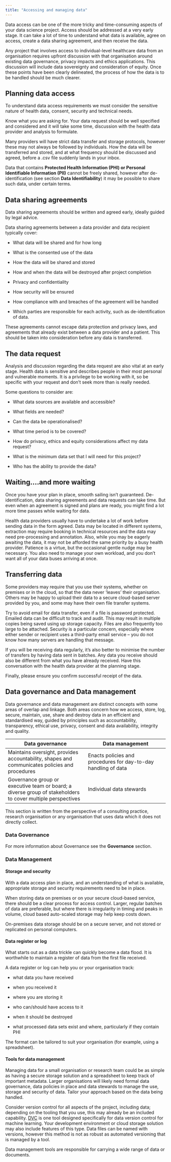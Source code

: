 ```yaml
---
title: "Accessing and managing data"
---
```


Data access can be one of the more tricky and time-consuming aspects of your data science project. Access should be addressed at a very early stage. ​​It can take a lot of time to understand what data is available, agree on access, create a data sharing agreement, and then receive the data.

Any project that involves access to individual-level healthcare data from an organisation requires upfront discussion with that organisation around existing data governance, privacy impacts and ethics applications. This discussion will include data sovereignty and consideration of equity. Once these points have been clearly delineated, the process of how the data is to be handled should be much clearer.

## Planning data access

To understand data access requirements we must consider the sensitive nature of health data, consent, security and technical needs.

Know what you are asking for. Your data request should be well specified and considered and it will take some time, discussion with the health data provider and analysis to formulate.

Many providers will have strict data transfer and storage protocols, however these may not always be followed by individuals. How the data will be transferred and stored, and at what frequency should be discussed and agreed, before a .csv file suddenly lands in your inbox.

Data that contains **Protected Health Information (PHI) or Personal Identifiable Information (PII)** cannot be freely shared, however after de-identification (see section **Data Identifiability**) it may be possible to share such data, under certain terms.

## Data sharing agreements

:::{.callout-tip}
Data sharing agreements should be written and agreed early, ideally guided by legal advice.
:::

Data sharing agreements between a data provider and data recipient typically cover:

- What data will be shared and for how long

- What is the consented use of the data

- How the data will be shared and stored

- How and when the data will be destroyed after project completion

- Privacy and confidentiality

- How security will be ensured

- How compliance with and breaches of the agreement will be handled

- Which parties are responsible for each activity, such as de-identification of data.

These agreements cannot escape data protection and privacy laws, and agreements that already exist between a data provider and a patient. This should be taken into consideration before any data is transferred.

## The data request

Analysis and discussion regarding the data request are also vital at an early stage. Health data is sensitive and describes people in their most personal and vulnerable moments. It is a privilege to be working with it, so be specific with your request and don't seek more than is really needed.

Some questions to consider are:

- What data sources are available and accessible?

- What fields are needed?

- Can the data be operationalised?

- What time period is to be covered?

- How do privacy, ethics and equity considerations affect my data request?

- What is the minimum data set that I will need for this project?

- Who has the ability to provide the data?

## Waiting....and more waiting

Once you have your plan in place, smooth sailing isn't guaranteed. De-identification, data sharing agreements and data requests can take time. But even when an agreement is signed and plans are ready, you might find a lot more time passes while waiting for data.

Health data providers usually have to undertake a lot of work before sending data in the form agreed. Data may be located in different systems, extraction may require booking in technical resources and the data may need pre-processing and annotation. Also, while you may be eagerly awaiting the data, it may not be afforded the same priority by a busy health provider. Patience is a virtue, but the occasional gentle nudge may be necessary. You also need to manage your own workload, and you don't want all of your data buses arriving at once.

## Transferring data

Some providers may require that you use their systems, whether on premises or in the cloud, so that the data never 'leaves' their organisation. Others may be happy to upload their data to a secure cloud-based server provided by you, and some may have their own file transfer systems.

Try to avoid email for data transfer, even if a file is password protected. Emailed data can be difficult to track and audit. This may result in multiple copies being saved using up storage capacity. Files are also frequently too large to be attached. Security is a particular concern, especially where either sender or recipient uses a third-party email service -- you do not know how many servers are handling that message.

If you will be receiving data regularly, it's also better to minimise the number of transfers by having data sent in batches. Any data you receive should also be different from what you have already received. Have this conversation with the health data provider at the planning stage.

Finally, please ensure you confirm successful receipt of the data.

## Data governance and Data management

Data governance and data management are distinct concepts with some areas of overlap and linkage. Both areas concern how we access, store, log, secure, maintain, use, share and destroy data in an efficient and standardised way, guided by principles such as accountability, transparency, ethical use, privacy, consent and data availability, integrity and quality.

| Data governance | Data management |
|-----------------|-----------------|
| Maintains oversight, provides accountability, shapes and communicates policies and procedures | Enacts policies and procedures for day-to-day handling of data |
| Governance group or executive team or board; a diverse group of stakeholders to cover multiple perspectives | Individual data stewards |

:::{.callout-note}
This section is written from the perspective of a consulting practice, research organisation or any organisation that uses data which it does not directly collect.
:::

### Data Governance

For more information about Governance see the **Governance** section.

### Data Management

#### Storage and security

With a data access plan in place, and an understanding of what is available, appropriate storage and security requirements need to be in place.

When storing data on premises or on your secure cloud-based service, there should be a clear process for access control. Larger, regular batches of data are preferable, but where there is irregularity in timing and peaks in volume, cloud based auto-scaled storage may help keep costs down.

On-premises data storage should be on a secure server, and not stored or replicated on personal computers.

#### Data register or log

What starts out as a data trickle can quickly become a data flood. It is worthwhile to maintain a register of data from the first file received.

A data register or log can help you or your organisation track:

- what data you have received

- when you received it

- where you are storing it

- who can/should have access to it

- when it should be destroyed

- what processed data sets exist and where, particularly if they contain PHI

The format can be tailored to suit your organisation (for example, using a spreadsheet).

#### Tools for data management

Managing data for a small organisation or research team could be as simple as having a secure storage solution and a spreadsheet to keep track of important metadata. Larger organisations will likely need formal data governance, data policies in place and data stewards to manage the use, storage and security of data. Tailor your approach based on the data being handled.

Consider version control for all aspects of the project, including data; depending on the tooling that you use, this may already be an included capability. [DVC](https://dvc.org/) is one tool designed specifically for data version control for machine learning. Your development environment or cloud storage solution may also include features of this type. Data files can be named with versions, however this method is not as robust as automated versioning that is managed by a tool.

Data management tools are responsible for carrying a wide range of data or documents.
